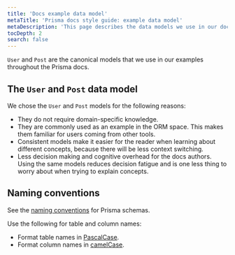 ```yaml
---
title: 'Docs example data model'
metaTitle: 'Prisma docs style guide: example data model'
metaDescription: 'This page describes the data models we use in our documentation examples.'
tocDepth: 2
search: false
---
```


<TopBlock>

`User` and `Post` are the canonical models that we use in our examples throughout the Prisma docs.

</TopBlock>

## The `User` and `Post` data model

We chose the `User` and `Post` models for the following reasons:

- They do not require domain-specific knowledge.
- They are commonly used as an example in the ORM space. This makes them familiar for users coming from other tools.
- Consistent models make it easier for the reader when learning about different concepts, because there will be less context switching.
- Less decision making and cognitive overhead for the docs authors. Using the same models reduces decision fatigue and is one less thing to worry about when trying to explain concepts.

## Naming conventions

See the [naming conventions](/reference/api-reference/prisma-schema-reference#naming-conventions) for Prisma schemas.

Use the following for table and column names:

- Format table names in [PascalCase](https://en.wikipedia.org/wiki/PascalCase).
- Format column names in [camelCase](https://en.wikipedia.org/wiki/Camel_case).
